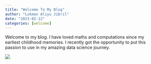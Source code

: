 ```yaml
---
title: "Welcome To My Blog"
author: "Lukman Aliyu Jibril"
date: "2023-02-12"
categories: [welcome]
---
```


Welcome to my blog. I have loved maths and computations since my earliest childhood memories. I recently got the opportunity to put this passion to use in my amazing data science journey. 

![](thumbnail.jpg)

